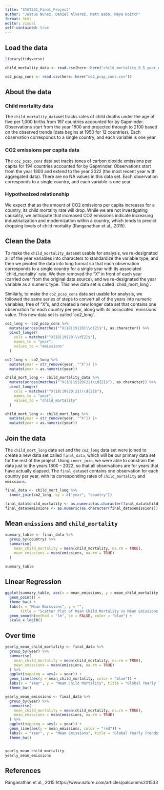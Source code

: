 ```yaml
---
title: "STAT331_Final_Project"
author: "Justus Nunez, Daniel Alvarez, Matt Babb, Maya Doitch"
format: html
editor: visual
self-contained: true
---
```


## Load the data

```r
library(tidyverse)

child_mortality_data <- read.csv(here::here("child_mortality_0_5_year_olds_dying_per_1000_born.csv"))

co2_pcap_cons <- read.csv(here::here("co2_pcap_cons.csv"))


```

## About the data

### Child mortality data

The `child_mortality_data`set tracks rates of child deaths under the age of five per 1,000 births from 197 countries accounted for by Gapminder. Observations start from the year 1800 and projected through to 2100 based on the observed trends (data begins at 1950 for 12 countries). Each observation corresponds to a single country, and each variable is one year.

### CO2 emissions per capita data

The `co2_pcap_cons` data set tracks tones of carbon dioxide emissions per capita for 194 countries accounted for by Gapminder. Observations start from the year 1800 and extend to the year 2022 (the most recent year with aggregated data). There are no NA values in this data set. Each observation corresponds to a single country, and each variable is one year.

### Hypothesized relationship

We expect that as the amount of CO2 emissions per capita increases for a country, its child mortality rate will drop. While we are not investigating causality, we anticipate that increased CO2 emissions indicate increasing industrialization and modernization within a country, which tends to predict dropping levels of child mortality (Ranganathan et al., 2015).

## Clean the Data

To make the `child_mortality_data`set usable for analysis, we re-designated all of the year variables into characters to standardize the variable type, and then we pivoted the data into long format so that each observation corresponds to a single country for a single year with its associated \`child_mortality\` rate. We then removed the "X" in front of each year (carried over from the original data source), and we re-designated the year variable as a numeric type. This new data set is called \`child_mort_long\`.

Similarly, to make the `co2_pcap_cons` data set usable for analysis, we followed the same series of steps to convert all of the years into numeric variables, free of "X"s, and created a new longer data set that contains one observation for each country per year, along with its associated \`emissions\` value. This new data set is called \`co2_long\`.

```r
co2_long <- co2_pcap_cons %>%
  mutate(across(matches("^X(18|19|20)\\d{2}$"), as.character)) %>% 
  pivot_longer(
    cols = matches("^X(18|19|20)\\d{2}$"), 
    names_to = "year",
    values_to = "emissions"
  )

co2_long <- co2_long %>%
  mutate(year = str_remove(year, "^X")) |>
  mutate(year = as.numeric(year))

```

```r
child_mort_long <- child_mortality_data %>%
  mutate(across(matches("^X(18|19|20|21)\\d{2}$"), as.character)) %>% 
  pivot_longer(
    cols = matches("^X(18|19|20|21)\\d{2}$"), 
    names_to = "year",
    values_to = "child_mortality"
  )

child_mort_long <- child_mort_long %>%
  mutate(year = str_remove(year, "^X")) |>
  mutate(year = as.numeric(year))
```

## Join the data

The `child_mort_long` data set and the `co2_long` data set were joined to create a new data set called `final_data`, which will be our primary data set for the rest of the project. Using `inner_join`, we were able to constrain the data just to the years 1800 -- 2022, so that all observations are for years that have actually elapsed. The `final_data`set contains one observation for each country per year, with its corresponding rates of `child_mortality` and `emissions`.

```r
final_data <- child_mort_long %>%
  inner_join(co2_long, by = c("year", "country"))

final_data$child_mortality <- as.numeric(as.character(final_data$child_mortality))
final_data$emissions <- as.numeric(as.character(final_data$emissions))
```

## Mean `emissions` and `child_mortality`
```r
summary_table <- final_data %>%
  group_by(country) %>%
  summarise(
    mean_child_mortality = mean(child_mortality, na.rm = TRUE),
    mean_emissions = mean(emissions, na.rm = TRUE)
  )

summary_table
```
## Linear Regression

```r
ggplot(summary_table, aes(x = mean_emissions, y = mean_child_mortality)) +
  geom_point() + 
  theme_bw() +
  labs(x = "Mean Emissions", y = "", 
       title = "Scatter Plot of Mean Child Mortality vs Mean Emissions by Country") +
  geom_smooth(method = "lm", se = FALSE, color = "blue") +
  scale_x_log10()

```
## Over time
```r
yearly_mean_child_mortality <- final_data %>%
  group_by(year) %>%
  summarise(
    mean_child_mortality = mean(child_mortality, na.rm = TRUE),
    mean_emissions = mean(emissions, na.rm = TRUE)
  ) %>% 
  ggplot(mapping = aes(x = year)) +
  geom_line(aes(y = mean_child_mortality, color = "blue")) +
  labs(x = "Year", y = "Mean Child Mortality", title = "Global Yearly Trends") +
  theme_bw()

yearly_mean_emissions <- final_data %>%
  group_by(year) %>%
  summarise(
    mean_child_mortality = mean(child_mortality, na.rm = TRUE),
    mean_emissions = mean(emissions, na.rm = TRUE)
  ) %>% 
  ggplot(mapping = aes(x = year)) +
  geom_line(aes(y = mean_emissions, color = "red")) +
  labs(x = "Year", y = "Mean Emissions", title = "Global Yearly Trends") +
  theme_bw()


yearly_mean_child_mortality
yearly_mean_emissions
```

## References

Ranganathan et al., 2015 https://www.nature.com/articles/palcomms201533
